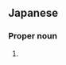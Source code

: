 ==Japanese==
{{ja-kanjitab|整|鎮}}

===Proper noun===
{{ja-pos|proper|のぶやす}}

# {{given name|male|lang=ja|sort=のぶやす}}